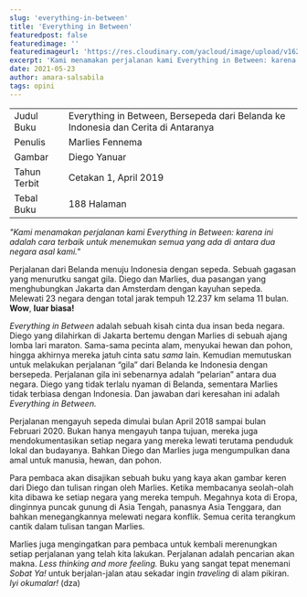 ```yaml
---
slug: 'everything-in-between'
title: 'Everything in Between'
featuredpost: false
featuredimage: ''
featuredimageurl: 'https://res.cloudinary.com/yacloud/image/upload/v1621236728/articles%20pictures/everything-in-between-pic_o1j1we.png'
excerpt: 'Kami menamakan perjalanan kami Everything in Between: karena ini adalah cara terbaik untuk menemukan semua yang ada di antara dua negara asal kami.'
date: 2021-05-23
author: amara-salsabila
tags: opini
---
```


|              |                                                                                    |
| ------------ | ---------------------------------------------------------------------------------- |
| Judul Buku   | Everything in Between, Bersepeda dari Belanda ke Indonesia dan Cerita di Antaranya |
| Penulis      | Marlies Fennema                                                                    |
| Gambar       | Diego Yanuar                                                                       |
| Tahun Terbit | Cetakan 1, April 2019                                                              |
| Tebal Buku   | 188 Halaman                                                                        |

_"Kami menamakan perjalanan kami Everything in Between: karena ini adalah cara terbaik untuk menemukan semua yang ada di antara dua negara asal kami."_

Perjalanan dari Belanda menuju Indonesia dengan sepeda. Sebuah gagasan yang menurutku sangat gila. Diego dan Marlies, dua pasangan yang menghubungkan Jakarta dan Amsterdam dengan kayuhan sepeda. Melewati 23 negara dengan total jarak tempuh 12.237 km selama 11 bulan. **Wow**, **luar biasa!**

_Everything in Between_ adalah sebuah kisah cinta dua insan beda negara. Diego yang dilahirkan di Jakarta bertemu dengan Marlies di sebuah ajang lomba lari maraton. Sama-sama pecinta alam, menyukai hewan dan pohon, hingga akhirnya mereka jatuh cinta satu _sama_ lain. Kemudian memutuskan untuk melakukan perjalanan “gila” dari Belanda ke Indonesia dengan bersepeda. Perjalanan gila ini sebenarnya adalah “pelarian” antara dua negara. Diego yang tidak terlalu nyaman di Belanda, sementara Marlies tidak terbiasa dengan Indonesia. Dan jawaban dari keresahan ini adalah _Everything in Between._

Perjalanan mengayuh sepeda dimulai bulan April 2018 sampai bulan Februari 2020. Bukan hanya mengayuh tanpa tujuan, mereka juga mendokumentasikan setiap negara yang mereka lewati terutama penduduk lokal dan budayanya. Bahkan Diego dan Marlies juga mengumpulkan dana amal untuk manusia, hewan, dan pohon.

Para pembaca akan disajikan sebuah buku yang kaya akan gambar keren dari Diego dan tulisan ringan oleh Marlies. Ketika membacanya seolah-olah kita dibawa ke setiap negara yang mereka tempuh. Megahnya kota di Eropa, dinginnya puncak gunung di Asia Tengah, panasnya Asia Tenggara, dan bahkan menegangkannya melewati negara konflik. Semua cerita terangkum cantik dalam tulisan tangan Marlies.

Marlies juga mengingatkan para pembaca untuk kembali merenungkan setiap perjalanan yang telah kita lakukan. Perjalanan adalah pencarian akan makna. _Less thinking and more feeling._ Buku yang sangat tepat menemani _Sobat Ya!_ untuk berjalan-jalan atau sekadar ingin _traveling_ di alam pikiran. _Iyi okumalar!_ (dza)
